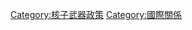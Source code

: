 {{Commonscat|Nuclear proliferation}}

[[Category:核子武器政策|Category:核子武器政策]]
[[Category:國際關係|Category:國際關係]]
